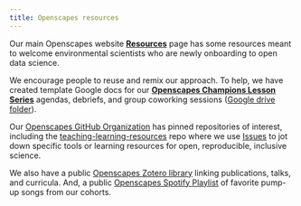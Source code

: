 ```yaml
---
title: Openscapes resources
---
```


Our main Openscapes website [**Resources**](https://www.openscapes.org/resources) page has some resources meant to welcome environmental scientists who are newly onboarding to open data science.

We encourage people to reuse and remix our approach. To help, we have created template Google docs for our [**Openscapes Champions Lesson Series**](https://openscapes.github.io/series/) agendas, debriefs, and group coworking sessions ([Google drive folder](https://drive.google.com/drive/u/1/folders/1Iq8tj81TSfr-RstphVTZWoz783xpJMOb)).

Our [Openscapes GitHub Organization](https://github.com/openscapes) has pinned repositories of interest, including the [teaching-learning-resources](https://github.com/openscapes/teaching-learning-resources) repo where we use [Issues](https://github.com/openscapes/teaching-learning-resources/issues) to jot down specific tools or learning resources for open, reproducible, inclusive science.

We also have a public [Openscapes Zotero library](https://www.zotero.org/groups/4118402/openscapes/library) linking publications, talks, and curricula. And, a public [Openscapes Spotify Playlist](https://open.spotify.com/playlist/7rAl8ORlMJbqa9IylFhSwd?si=5042f14a9b8c4dcc&nd=1) of favorite pump-up songs from our cohorts.
